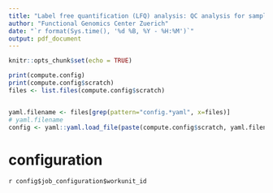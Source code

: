 ```yaml
---
title: "Label free quantification (LFQ) analysis: QC analysis for sample preparation and LC-MS"
author: "Functional Genomics Center Zuerich"
date: "`r format(Sys.time(), '%d %B, %Y - %H:%M')`"
output: pdf_document
---
```


```r
knitr::opts_chunk$set(echo = TRUE)
```


```r
print(compute.config)
print(compute.config$scratch)
files <- list.files(compute.config$scratch)


yaml.filename <- files[grep(pattern="config.*yaml", x=files)]
# yaml.filename
config <- yaml::yaml.load_file(paste(compute.config$scratch, yaml.filename, sep='/'))
```


# configuration

`r config$job_configuration$workunit_id` 

